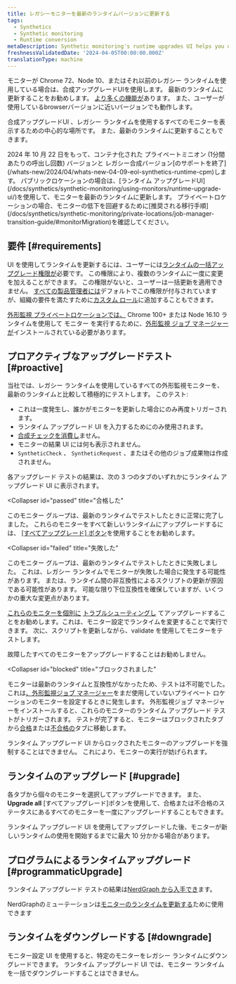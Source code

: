 ```yaml
---
title: レガシーモニターを最新のランタイムバージョンに更新する
tags:
  - Synthetics
  - Synthetic monitoring
  - Runtime conversion
metaDescription: Synthetic monitoring's runtime upgrades UI helps you update legacy monitors to the latest runtimes.
freshnessValidatedDate: '2024-04-05T00:00:00.000Z'
translationType: machine
---
```


モニターが Chrome 72、Node 10、またはそれ以前のレガシー ランタイムを使用している場合は、合成アップグレードUIを使用します。 最新のランタイムに更新することをお勧めします。 [より多くの機能が](/docs/synthetics/synthetic-monitoring/using-monitors/new-runtime/)あります。 また、ユーザーが使用しているbrowserバージョンに近いバージョンでも動作します。

合成アップグレードUI 、レガシー ランタイムを使用するすべてのモニターを表示するための中心的な場所です。 また、最新のランタイムに更新することもできます。

<Callout variant="important">
  2024 年 10 月 22 日をもって、コンテナ化された プライベートミニオン (1分間あたりの呼出し回数) バージョンと レガシー合成バージョン[のサポートを終了](/whats-new/2024/04/whats-new-04-09-eol-synthetics-runtime-cpm)します。 パブリックロケーションの場合は、[ランタイム アップグレードUI](/docs/synthetics/synthetic-monitoring/using-monitors/runtime-upgrade-ui/)を使用して、モニターを最新のランタイムに更新します。 プライベートロケーションの場合、モニターの低下を回避するために[推奨される移行手順](/docs/synthetics/synthetic-monitoring/private-locations/job-manager-transition-guide/#monitorMigration)を確認してください。
</Callout>

## 要件 [#requirements]

UI を使用してランタイムを更新するには、ユーザーには[ランタイムの一括アップグレード権限が](/docs/accounts/accounts-billing/new-relic-one-user-management/user-permissions/#synthetics)必要です。 この権限により、複数のランタイムに一度に変更を加えることができます。 この権限がないと、ユーザーは一括更新を適用できません。 [すべての製品管理者には](/docs/accounts/accounts-billing/new-relic-one-user-management/user-management-concepts/#standard-roles)デフォルトでこの権限が付与されていますが、組織の要件を満たすために[カスタム ロール](/docs/accounts/accounts-billing/new-relic-one-user-management/user-management-concepts/#roles)に追加することもできます。

[外形監視 プライベートロケーションでは、](/docs/synthetics/synthetic-monitoring/private-locations/private-locations-overview-monitor-internal-sites-add-new-locations/) Chrome 100+ または Node 16.10 ランタイムを使用して モニター を実行するために、[外形監視 ジョブ マネージャーが](/docs/synthetics/synthetic-monitoring/private-locations/job-manager-transition-guide/)インストールされている必要があります。

## プロアクティブなアップグレードテスト [#proactive]

当社では、レガシー ランタイムを使用しているすべての外形監視モニターを、最新のランタイムと比較して積極的にテストします。 このテスト:

* これは一度発生し、誰かがモニターを更新した場合にのみ再度トリガーされます。
* ランタイム アップグレード UI を入力するためにのみ使用されます。
* [合成チェックを消費し](/docs/synthetics/synthetic-monitoring/getting-started/monitor-limits/#edition-limits)ません。
* モニターの結果 UI には何も表示されません。
* `SyntheticCheck` 、 `SyntheticRequest` 、またはその他のジョブ成果物は作成されません。

各アップグレード テストの結果は、次の 3 つのタブのいずれかにランタイム アップグレード UI に表示されます。

<Collapser
  id="passed"
  title="合格した"
>
  このモニター グループは、最新のランタイムでテストしたときに正常に完了しました。 これらのモニターをすべて新しいランタイムにアップグレードするには、 [\[すべてアップグレード\] ボタン](#upgrade)を使用することをお勧めします。
</Collapser>

<Collapser
  id="failed"
  title="失敗した"
>
  このモニター グループは、最新のランタイムでテストしたときに失敗しました。 これは、レガシー ランタイムでモニターが失敗した場合に発生する可能性があります。 または、ランタイム間の非互換性によるスクリプトの更新が原因である可能性があります。 可能な限り下位互換性を確保していますが、いくつかの重大な変更点があります。

  [これらのモニターを個別に](/docs/synthetics/synthetic-monitoring/using-monitors/new-runtime/#runtime-convert) [トラブルシューティングし](/docs/synthetics/synthetic-monitoring/troubleshooting/runtime-upgrade-troubleshooting/) てアップグレードすることをお勧めします。これは、モニター設定でランタイムを変更することで実行できます。 次に、スクリプトを更新しながら、validate を使用してモニターをテストします。

  <Callout variant="tip">
    故障したすべてのモニターをアップグレードすることはお勧めしません。
  </Callout>
</Collapser>

<Collapser
  id="blocked"
  title="ブロックされました"
>
  モニターは最新のランタイムと互換性がなかったため、テストは不可能でした。 これは[、外形監視ジョブ マネージャー](#requirements)をまだ使用していないプライベート ロケーションのモニターを設定するときに発生します。 外形監視ジョブ マネージャーをインストールすると、これらのモニターのランタイム アップグレード テストがトリガーされます。 テストが完了すると、モニターはブロックされたタブから[合格](#passed)または[不合格の](#failed)タブに移動します。

  ランタイム アップグレード UI からロックされたモニターのアップグレードを強制することはできません。 これにより、モニターの実行が妨げられます。
</Collapser>

## ランタイムのアップグレード [#upgrade]

各タブから個々のモニターを選択してアップグレードできます。 また、 **Upgrade all** \[すべてアップグレード]ボタンを使用して、合格または不合格のステータスにあるすべてのモニターを一度にアップグレードすることもできます。

ランタイム アップグレード UI を使用してアップグレードした後、モニターが新しいランタイムの使用を開始するまでに最大 10 分かかる場合があります。

## プログラムによるランタイムアップグレード [#programmaticUpgrade]

ランタイム アップグレード テストの結果は[NerdGraph から入手でき](https://docs.newrelic.com/docs/apis/nerdgraph/examples/nerdgraph-synthetics-tutorial/#query-runtime-upgrade-status)ます。

NerdGraphのミューテーションは[モニターのランタイムを更新する](https://docs.newrelic.com/docs/apis/nerdgraph/examples/nerdgraph-synthetics-tutorial/#upgrade-monitor-runtime)ために使用できます

## ランタイムをダウングレードする [#downgrade]

モニター設定 UI を使用すると、特定のモニターをレガシー ランタイムにダウングレードできます。 ランタイム アップグレード UI では、モニター ランタイムを一括でダウングレードすることはできません。